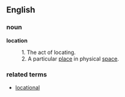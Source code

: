 ==English==

===noun===

'''location'''

:1. The act of locating.
:2. A particular [[place]] in physical [[space]].


===related terms===

* [[locational]]